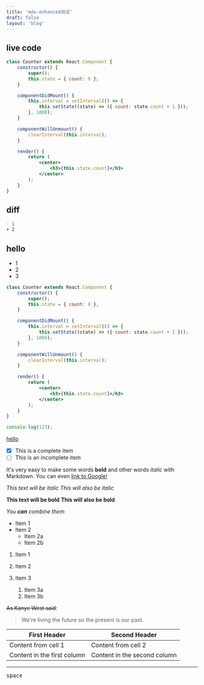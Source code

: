 ```yaml
---
title: 'mdx-enhanced测试'
draft: false
layout: 'blog'
---
```


## live code

```jsx:hello.jsx live
class Counter extends React.Component {
	constructor() {
		super();
		this.state = { count: 0 };
	}

	componentDidMount() {
		this.interval = setInterval(() => {
			this.setState((state) => ({ count: state.count + 1 }));
		}, 1000);
	}

	componentWillUnmount() {
		clearInterval(this.interval);
	}

	render() {
		return (
			<center>
				<h3>{this.state.count}</h3>
			</center>
		);
	}
}
```

## diff

```diff
- 1
+ 2
```

## hello

-   1
-   2
-   3

```jsx:hello.jsx
class Counter extends React.Component {
	constructor() {
		super();
		this.state = { count: 0 };
	}

	componentDidMount() {
		this.interval = setInterval(() => {
			this.setState((state) => ({ count: state.count + 1 }));
		}, 1000);
	}

	componentWillUnmount() {
		clearInterval(this.interval);
	}

	render() {
		return (
			<center>
				<h3>{this.state.count}</h3>
			</center>
		);
	}
}
```

```js
console.log(123);
```

[hello]('https:baidu.com')

-   [x] This is a complete item
-   [ ] This is an incomplete item

It's very easy to make some words **bold** and other words _italic_ with Markdown. You can even [link to Google!](http://google.com)

_This text will be italic_
_This will also be italic_

**This text will be bold**
**This will also be bold**

_You **can** combine them_

-   Item 1
-   Item 2
    -   Item 2a
    -   Item 2b

1. Item 1
1. Item 2
1. Item 3

    1. Item 3a
    1. Item 3b

~~As Kanye West said~~:

> We're living the future so
> the present is our past.

| First Header                | Second Header                |
| --------------------------- | ---------------------------- |
| Content from cell 1         | Content from cell 2          |
| Content in the first column | Content in the second column |

<hr />

<kbd>space</kbd>
